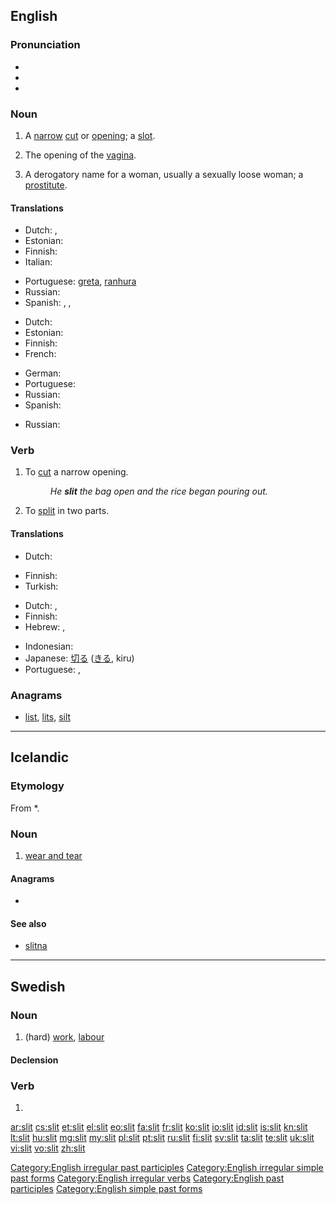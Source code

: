 ==English==
{{wikipedia}}

===Pronunciation===
* {{IPA|/ˈslɪt/}}
* {{audio|en-us-slit.ogg|Audio (US)}}
* {{rhymes|ɪt}}

===Noun===
{{en-noun}}

# A [[narrow]] [[cut]] or [[opening]]; a [[slot]].
# {{context|vulgar|slang}} The opening of the [[vagina]].
# {{context|vulgar|slang}} A derogatory name for a woman, usually a sexually loose woman; a [[prostitute]].

====Translations====
{{trans-top|narrow cut or opening; a slot}}
* Dutch: {{t+|nl|spleet|f}}, {{t+|nl|gleuf|f}}
* Estonian: {{t-|et|pilu}}
* Finnish: {{t-|fi|viilto}}
* Italian: {{t-|it|fessura|f}}
{{trans-mid}}
* Portuguese: [[greta]], [[ranhura]]
* Russian: {{t+|ru|щель}}
* Spanish: {{t+|es|ranura|f}}, {{t+|es|abertura|f}}, {{t-|es|rendija|f}}
{{trans-bottom}}

{{trans-top|vulgar, slang: opening of the vagina}}
* Dutch: {{t+|nl|spleet|f}}
* Estonian: {{t-|et|pilu}}
* Finnish: {{t+|fi|viiva}}
* French: {{t+|fr|fente|f}}
{{trans-mid}}
* German: {{t+|de|Schlitz|m}}
* Portuguese: {{t+|pt|racha}}
* Russian: {{t+|ru|щёлка}}
* Spanish: {{t+|es|raja}}
{{trans-bottom}}

{{trans-top|vulgar, slang: a derogatory name for a woman, usually a sexually loose woman; a prostitute}}
* Russian: {{t+|ru|мокрощёлка}}
{{trans-mid}}
{{trans-bottom}}

===Verb===
{{en-verb|slits|slitting|slit|'''[[slit]]''' or '''[[slitten]]'''}}

# To [[cut]] a narrow opening.
#: ''He '''slit''' the bag open and the rice began pouring out.''
# To [[split]] in two parts.

====Translations====
{{trans-top|cut a narrow opening}}
* Dutch: {{t-|nl|opensnijden}}
{{trans-mid}}
* Finnish: {{t-|fi|viiltää}}
* Turkish: {{t|tr|kesmek}}
{{trans-bottom}}

{{trans-top|split into two parts}}
* Dutch: {{t+|nl|splijten}}, {{t-|nl|opensnijden}}
* Finnish: {{t-|fi|kahtia|alt=leikata kahtia}}
* Hebrew: {{t+|he|חתך|tr=khatákh}}, {{t-|he|פיצל|tr=pitsél}}
{{trans-mid}}
* Indonesian: {{t+|id|iris|alt=mengiris|xs=Indonesian}}
* Japanese: [[切る]] ([[きる]], kiru)
* Portuguese: {{t+|pt|fender}}, {{t+|pt|rachar}}
{{trans-bottom}}

===Anagrams===
* [[list#English|list]], [[lits#English|lits]], [[silt#English|silt]]

[[Category:English irregular past participles]]
[[Category:English irregular simple past forms]]
[[Category:English irregular verbs]]
[[Category:English past participles]]
[[Category:English simple past forms]]

----

==Icelandic==

===Etymology===
<!-- According to the Norwegian dictionary by the University of Oslo and the Norwegian Language Council, the word is unattested in O.N. -->
From {{etyl|non|is}} *{{term||slit|lang=non}}.

===Noun===
{{is-noun|n|slits|-}}

# [[wear and tear]]

====Anagrams====
* {{l|is|list}}

====See also====
* [[slitna]]

----

==Swedish==

===Noun===
{{sv-noun|g=n}}

# (hard) [[work]], [[labour]]

====Declension====
{{sv-noun-unc-irreg-n|2=slitet}}

===Verb===
{{head|sv|verb form}}

# {{sv-verb-form-imp|slita}}

[[ar:slit]]
[[cs:slit]]
[[et:slit]]
[[el:slit]]
[[eo:slit]]
[[fa:slit]]
[[fr:slit]]
[[ko:slit]]
[[io:slit]]
[[id:slit]]
[[is:slit]]
[[kn:slit]]
[[lt:slit]]
[[hu:slit]]
[[mg:slit]]
[[my:slit]]
[[pl:slit]]
[[pt:slit]]
[[ru:slit]]
[[fi:slit]]
[[sv:slit]]
[[ta:slit]]
[[te:slit]]
[[uk:slit]]
[[vi:slit]]
[[vo:slit]]
[[zh:slit]]
